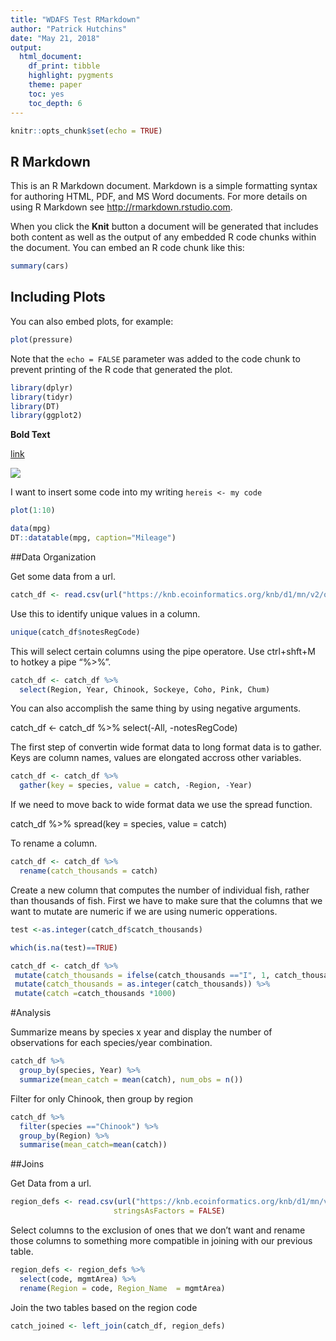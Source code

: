 ```yaml
---
title: "WDAFS Test RMarkdown"
author: "Patrick Hutchins"
date: "May 21, 2018"
output: 
  html_document: 
    df_print: tibble
    highlight: pygments
    theme: paper
    toc: yes
    toc_depth: 6
---
```


```r
knitr::opts_chunk$set(echo = TRUE)
```

## R Markdown

This is an R Markdown document. Markdown is a simple formatting syntax for authoring HTML, PDF, and MS Word documents. For more details on using R Markdown see <http://rmarkdown.rstudio.com>.

When you click the **Knit** button a document will be generated that includes both content as well as the output of any embedded R code chunks within the document. You can embed an R code chunk like this:

```r
summary(cars)
```

## Including Plots

You can also embed plots, for example:

```r
plot(pressure)
```

Note that the `echo = FALSE` parameter was added to the code chunk to prevent printing of the R code that generated the plot.


```r
library(dplyr)
library(tidyr)
library(DT)
library(ggplot2)
```


**Bold Text**

[link](linkurl.com)

![](Images/PKX_Detection.jpg)


I want to insert some code into my writing `hereis <- my code`

```r
plot(1:10)
```


```r
data(mpg)
DT::datatable(mpg, caption="Mileage")
```


##Data Organization

Get some data from a url.

```r
catch_df <- read.csv(url("https://knb.ecoinformatics.org/knb/d1/mn/v2/object/df35b.302.1", method = "libcurl"), stringsAsFactors = FALSE)
```


Use this to identify unique values in a column.

```r
unique(catch_df$notesRegCode)
```


This will select certain columns using the pipe operatore. Use ctrl+shft+M to hotkey a pipe "%>%".

```r
catch_df <- catch_df %>% 
  select(Region, Year, Chinook, Sockeye, Coho, Pink, Chum)
```


You can also accomplish the same thing by using negative arguments.


catch_df <- catch_df %>% 
  select(-All, -notesRegCode)



The first step of convertin wide format data to long format data is to gather. Keys are column names, values are elongated accross other variables.

```r
catch_df <- catch_df %>% 
  gather(key = species, value = catch, -Region, -Year)
```


If we need to move back to wide format data we use the spread function.


catch_df %>% 
  spread(key = species, value = catch)



To rename a column.

```r
catch_df <- catch_df %>% 
  rename(catch_thousands = catch)
```

Create a new column that computes the number of individual fish, rather than thousands of fish. First we have to make sure that the columns that we want to mutate are numeric if we are using numeric opperations.
```r
test <-as.integer(catch_df$catch_thousands)

which(is.na(test)==TRUE)

```

```r
catch_df <- catch_df %>% 
 mutate(catch_thousands = ifelse(catch_thousands =="I", 1, catch_thousands)) %>% 
 mutate(catch_thousands = as.integer(catch_thousands)) %>% 
 mutate(catch =catch_thousands *1000)

```


#Analysis

Summarize means by species x year and display the number of observations for each species/year combination.
```r
catch_df %>% 
  group_by(species, Year) %>% 
  summarize(mean_catch = mean(catch), num_obs = n())
```

Filter for only Chinook, then group by region
```r
catch_df %>% 
  filter(species =="Chinook") %>% 
  group_by(Region) %>% 
  summarise(mean_catch=mean(catch))
```

##Joins

Get Data from a url.

```r
region_defs <- read.csv(url("https://knb.ecoinformatics.org/knb/d1/mn/v2/object/df35b.303.1", method = "libcurl"),
                       stringsAsFactors = FALSE)

```
 

Select columns to the exclusion of ones that we don't want and rename those columns to something more compatible in joining with our previous table.

```r
region_defs <- region_defs %>% 
  select(code, mgmtArea) %>%
  rename(Region = code, Region_Name  = mgmtArea)
```


Join the two tables based on the region code

```r
catch_joined <- left_join(catch_df, region_defs)
```